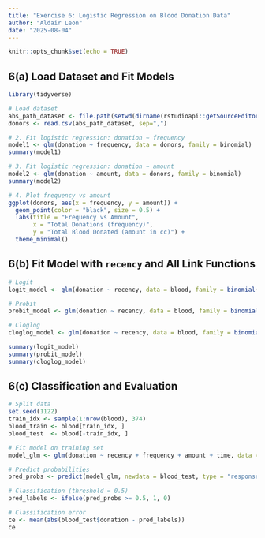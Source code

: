 ```yaml
---
title: "Exercise 6: Logistic Regression on Blood Donation Data"
author: "Aldair Leon"
date: "2025-08-04"
---
```


```r
knitr::opts_chunk$set(echo = TRUE)
```

## 6(a) Load Dataset and Fit Models

```r
library(tidyverse)

# Load dataset
abs_path_dataset <- file.path(setwd(dirname(rstudioapi::getSourceEditorContext()$path)), "data","Donors.csv")
donors <- read.csv(abs_path_dataset, sep=",")

# 2. Fit logistic regression: donation ~ frequency
model1 <- glm(donation ~ frequency, data = donors, family = binomial)
summary(model1)

# 3. Fit logistic regression: donation ~ amount
model2 <- glm(donation ~ amount, data = donors, family = binomial)
summary(model2)

# 4. Plot frequency vs amount
ggplot(donors, aes(x = frequency, y = amount)) +
  geom_point(color = "black", size = 0.5) +
  labs(title = "Frequency vs Amount",
       x = "Total Donations (frequency)",
       y = "Total Blood Donated (amount in cc)") +
  theme_minimal()
```

## 6(b) Fit Model with `recency` and All Link Functions

```r
# Logit
logit_model <- glm(donation ~ recency, data = blood, family = binomial(link = "logit"))

# Probit
probit_model <- glm(donation ~ recency, data = blood, family = binomial(link = "probit"))

# Cloglog
cloglog_model <- glm(donation ~ recency, data = blood, family = binomial(link = "cloglog"))

summary(logit_model)
summary(probit_model)
summary(cloglog_model)
```

## 6(c) Classification and Evaluation

```r
# Split data
set.seed(1122)
train_idx <- sample(1:nrow(blood), 374)
blood_train <- blood[train_idx, ]
blood_test  <- blood[-train_idx, ]

# Fit model on training set
model_glm <- glm(donation ~ recency + frequency + amount + time, data = blood_train, family = binomial())

# Predict probabilities
pred_probs <- predict(model_glm, newdata = blood_test, type = "response")

# Classification (threshold = 0.5)
pred_labels <- ifelse(pred_probs >= 0.5, 1, 0)

# Classification error
ce <- mean(abs(blood_test$donation - pred_labels))
ce
```
